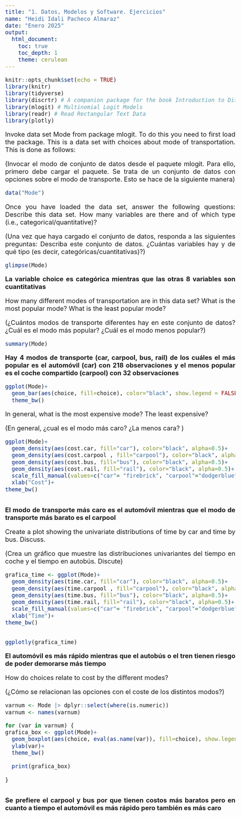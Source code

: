 ---
title: "1. Datos, Modelos y Software. Ejercicios"
name: "Heidi Idali Pacheco Almaraz"
date: "Enero 2025"
output: 
  html_document:
    toc: true
    toc_depth: 1
    theme: cerulean
---

```{=html}
<style>
body {
text-align: justify}
</style>
```

```{=html}
<style type="text/css">
body{/*Normal*/
     font-size: 20px;
}
</style>
```

```{r setup, include=FALSE}
knitr::opts_chunk$set(echo = TRUE)
library(knitr)
library(tidyverse)
library(discrtr) # A companion package for the book Introduction to Discrete Choice Analysis with `R`
library(mlogit) # Multinomial Logit Models
library(readr) # Read Rectangular Text Data
library(plotly)
```

Invoke data set Mode from package mlogit. To do this you need to first load the package. This is a data set with choices about mode of transportation. This is done as follows:

(Invocar el modo de conjunto de datos desde el paquete mlogit. Para ello, primero debe cargar el paquete. Se trata de un conjunto de datos con opciones sobre el modo de transporte. Esto se hace de la siguiente manera)

```{r}
data("Mode")
```

Once you have loaded the data set, answer the following questions: Describe this data set. How many variables are there and of which type (i.e., categorical/quantitative)?

(Una vez que haya cargado el conjunto de datos, responda a las siguientes preguntas: Describa este conjunto de datos. ¿Cuántas variables hay y de qué tipo (es decir, categóricas/cuantitativas)?)

```{r}
glimpse(Mode)
```
**La variable choice es categórica mientras que las otras 8 variables son cuantitativas**

How many different modes of transportation are in this data set? What is the most popular mode? What is the least popular mode?

(¿Cuántos modos de transporte diferentes hay en este conjunto de datos? ¿Cuál es el modo más popular? ¿Cuál es el modo menos popular?)

```{r}
summary(Mode)
```
**Hay 4 modos de transporte (car, carpool, bus, rail) de los cuáles el más popular es el automóvil (car) con 218 observaciones y el menos popular es el coche compartido (carpool) con 32 observaciones**

```{r}
ggplot(Mode)+
  geom_bar(aes(choice, fill=choice), color="black", show.legend = FALSE)+
  theme_bw()
```

In general, what is the most expensive mode? The least expensive?

(En general, ¿cual es el modo más caro? ¿La menos cara? )

```{r}
ggplot(Mode)+
  geom_density(aes(cost.car, fill="car"), color="black", alpha=0.5)+
  geom_density(aes(cost.carpool , fill="carpool"), color="black", alpha=0.5)+
  geom_density(aes(cost.bus, fill="bus"), color="black", alpha=0.5)+
  geom_density(aes(cost.rail, fill="rail"), color="black", alpha=0.5)+
  scale_fill_manual(values=c("car"= "firebrick", "carpool"="dodgerblue", "bus"="darkgoldenrod2", "rail"="cyan"), name="Mode")+
  xlab("Cost")+
theme_bw()
  
```
**El modo de transporte más caro es el automóvil mientras que el modo de transporte más barato es el carpool**

Create a plot showing the univariate distributions of time by car and time by bus. Discuss.

(Crea un gráfico que muestre las distribuciones univariantes del tiempo en coche y el tiempo en autobús. Discute)

```{r}
grafica_time <- ggplot(Mode)+
  geom_density(aes(time.car, fill="car"), color="black", alpha=0.5)+
  geom_density(aes(time.carpool , fill="carpool"), color="black", alpha=0.5)+
  geom_density(aes(time.bus, fill="bus"), color="black", alpha=0.5)+
  geom_density(aes(time.rail, fill="rail"), color="black", alpha=0.5)+
  scale_fill_manual(values=c("car"= "firebrick", "carpool"="dodgerblue", "bus"="darkgoldenrod2", "rail"="cyan"), name="Mode")+
  xlab("Time")+
theme_bw()


ggplotly(grafica_time)  
```
**El automóvil es más rápido mientras que el autobús o el tren tienen riesgo de poder demorarse más tiempo**

How do choices relate to cost by the different modes?

(¿Cómo se relacionan las opciones con el coste de los distintos modos?)

```{r}
varnum <- Mode |> dplyr::select(where(is.numeric))
varnum <- names(varnum)

for (var in varnum) {
grafica_box <- ggplot(Mode)+
  geom_boxplot(aes(choice, eval(as.name(var)), fill=choice), show.legend=FALSE)+
  ylab(var)+
  theme_bw()
  
  print(grafica_box)
    
}



```
**Se prefiere el carpool y bus por que tienen costos más baratos pero en cuanto a tiempo el automóvil es más rápido pero también es más caro**
